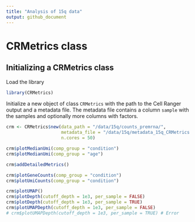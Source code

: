 ```yaml
---
title: "Analysis of 15q data"
output: github_document
---
```


# CRMetrics class


## Initializing a CRMetrics class

Load the library

```r
library(CRMetrics)
```

Initialize a new object of class `CRMetrics` with the path to the Cell Ranger output and a metadata file. 
The metadata file contains a column `sample` with the samples and optionally more columns with factors. 

```r
crm <- CRMetrics$new(data_path = "/data/15q/counts_premrna/", 
                     metadata_file = "/data/15q/metadata_15q_CRMetrics.csv",
                     n.cores = 50)
```


```r
crm$plotMedianUmi(comp_group = "condition")
crm$plotMedianUmi(comp_group = "age")
```

```r
crm$addDetailedMetrics()
```


```r
crm$plotGeneCounts(comp_group = "condition")
crm$plotUmiCounts(comp_group = "condition")
```

```r
crm$plotUMAP()
crm$plotDepth(cutoff_depth = 1e3, per_sample = FALSE)
crm$plotDepth(cutoff_depth = 1e3, per_sample = TRUE)
crm$plotUMAPDepth(cutoff_depth = 1e3, per_sample = FALSE)
# crm$plotUMAPDepth(cutoff_depth = 1e3, per_sample = TRUE) # Error
```


